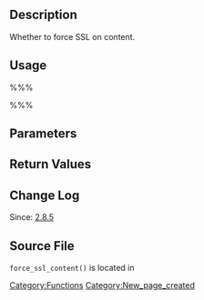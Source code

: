 == Description ==

Whether to force SSL on content.

== Usage ==

%%%<?php force_ssl_content( $force ); ?>%%%

== Parameters ==

{{Parameter|$force|string&#124;bool||optional|empty string}}

== Return Values ==

{{Return||bool|True if forced, false if not forced.}}

== Change Log ==

Since: [[Version 2.8.5|2.8.5]]

== Source File ==

<tt>force_ssl_content()</tt> is located in {{Trac|wp-includes/ms-functions.php}}

[[Category:Functions]]

[[Category:New_page_created]]